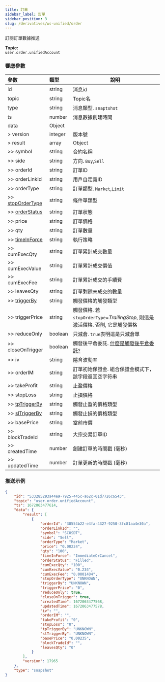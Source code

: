 ```yaml
---
title: 訂單
sidebar_label: 訂單
sidebar_position: 3
slug: /derivatives/ws-unified/order
---
```


訂閱訂單數據推送

**Topic:**<br/>
`user.order.unifiedAccount`

### 響應參數
| 參數 | 類型 | 說明|
|:----- |:-----|----- |
|id |string |消息id|
|topic |string |Topic名 |
|type |string |消息類型. `snaptshot`|
|ts |number |消息數據創建時間 |
|data |Object | |
|> version |integer |版本號|
|> result |array |Object|
|>> symbol |string |合約名稱 |
|>> side |string |方向. `Buy`,`Sell` |
|>> orderId |string |訂單ID |
|>> orderLinkId |string |用戶自定義ID |
|>> orderType |string |訂單類型. `Market`,`Limit` |
|>> [stopOrderType](../enum#stopordertype) |string |條件單類型 |
|>> [orderStatus](../enum#orderstatus) |string |訂單狀態 |
|>> price |string |訂單價格 |
|>> qty |string |訂單數量 |
|>> [timeInForce](../enum#timeinforce) |string |執行策略 |
|>> cumExecQty |string |訂單累計成交數量 |
|>> cumExecValue |string |訂單累計成交價值 |
|>> cumExecFee |string |訂單累計成交的手續費 |
|>> leavesQty |string |訂單剩餘未成交的數量 |
|>> [triggerBy](../enum#triggerby) |string |觸發價格的觸發類型 |
|>> triggerPrice |string |觸發價格. 若`stopOrderType`=_TrailingStop_, 則這是激活價格. 否則, 它是觸發價格 |
|>> reduceOnly |boolean |只減倉. `true`表明這是只減倉單 |
|>> closeOnTrigger |boolean |觸發後平倉委託. <a href="https://www.bybit.com/zh-TW/help-center/bybitHC_Article?language=zh_TW&id=000001050">什麼是觸發後平倉委託?</a> |
|>> iv |string |隱含波動率 |
|>> orderIM |string |訂單初始保證金. 組合保證金模式下，該字段返回空字符串|
|>> takeProfit |string |止盈價格 |
|>> stopLoss |string |止損價格 |
|>> [tpTriggerBy](../enum#triggerby) |string |觸發止盈的價格類型 |
|>> [slTriggerBy](../enum#triggerby) |string |觸發止損的價格類型|
|>> basePrice |string |當前市價 |
|>> blockTradeId |string |大宗交易訂單ID |
|>> createdTime |number |創建訂單的時間戳 (毫秒) |
|>> updatedTime |number |訂單更新的時間戳 (毫秒) |

### 推送示例

```json
{
    "id": "533285293a44e9-7925-445c-a62c-01d7726c6543",
    "topic": "user.order.unifiedAccount",
    "ts": 1672063477614,
    "data": {
        "result": [
            {
                "orderId": "38554b22-e4fa-4327-9250-3fc81aa4e30a",
                "orderLinkId": "",
                "symbol": "SCUSDT",
                "side": "Sell",
                "orderType": "Market",
                "price": "0.00224",
                "qty": "100",
                "timeInForce": "ImmediateOrCancel",
                "orderStatus": "Filled",
                "cumExecQty": "100",
                "cumExecValue": "0.234",
                "cumExecFee": "0.0001404",
                "stopOrderType": "UNKNOWN",
                "triggerBy": "UNKNOWN",
                "triggerPrice": "0",
                "reduceOnly": true,
                "closeOnTrigger": true,
                "createdTime": 1672063477568,
                "updatedTime": 1672063477578,
                "iv": "",
                "orderIM": "",
                "takeProfit": "0",
                "stopLoss": "0",
                "tpTriggerBy": "UNKNOWN",
                "slTriggerBy": "UNKNOWN",
                "basePrice": "0.00235",
                "blockTradeId": "",
                "leavesQty": "0"
            }
        ],
        "version": 17965
    },
    "type": "snapshot"
}
```